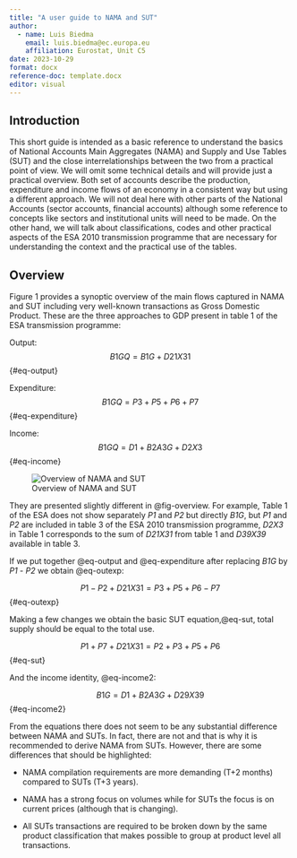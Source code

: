 ---
title: "A user guide to NAMA and SUT"
author:
  - name: Luis Biedma
    email: luis.biedma@ec.europa.eu
    affiliation: Eurostat, Unit C5
date: 2023-10-29
format: docx
reference-doc: template.docx
editor: visual
---

## Introduction

This short guide is intended as a basic reference to understand the basics of National Accounts Main Aggregates (NAMA) and Supply and Use Tables (SUT) and the close interrelationships between the two from a practical point of view. We will omit some technical details and will provide just a practical overview. Both set of accounts describe the production, expenditure and income flows of an economy in a consistent way but using a different approach. We will not deal here with other parts of the National Accounts (sector accounts, financial accounts) although some reference to concepts like sectors and institutional units will need to be made. On the other hand, we will talk about classifications, codes and other practical aspects of the ESA 2010 transmission programme that are necessary for understanding the context and the practical use of the tables.

## Overview

Figure 1 provides a synoptic overview of the main flows captured in NAMA and SUT including very well-known transactions as Gross Domestic Product. These are the three approaches to GDP present in table 1 of the ESA transmission programme:

Output: $$B1GQ = B1G + D21X31$$ {#eq-output}

Expenditure: $$B1GQ = P3 + P5 + P6 + P7$$ {#eq-expenditure}

Income: $$B1GQ = D1 + B2A3G + D2X3$$ {#eq-income}

![Overview of NAMA and SUT](figs/fig1.png){#fig-overview}

They are presented slightly different in @fig-overview. For example, Table 1 of the ESA does not show separately *P1* and *P2* but directly *B1G*, but *P1* and *P2* are included in table 3 of the ESA 2010 transmission programme, *D2X3* in Table 1 corresponds to the sum of *D21X31* from table 1 and *D39X39* available in table 3.

If we put together @eq-output and @eq-expenditure after replacing *B1G* by *P1* - *P2* we obtain @eq-outexp:

$$P1 - P2 + D21X31 = P3 + P5 + P6 - P7$$ {#eq-outexp}

Making a few changes we obtain the basic SUT equation,@eq-sut, total supply should be equal to the total use.

$$P1 + P7 + D21X31 = P2 + P3 + P5 + P6$$ {#eq-sut}

And the income identity, @eq-income2:

$$B1G = D1 + B2A3G + D29X39$$ {#eq-income2}

From the equations there does not seem to be any substantial difference between NAMA and SUTs. In fact, there are not and that is why it is recommended to derive NAMA from SUTs. However, there are some differences that should be highlighted:

-   NAMA compilation requirements are more demanding (T+2 months) compared to SUTs (T+3 years).

-   NAMA has a strong focus on volumes while for SUTs the focus is on current prices (although that is changing).

-   All SUTs transactions are required to be broken down by the same product classification that makes possible to group at product level all transactions.
